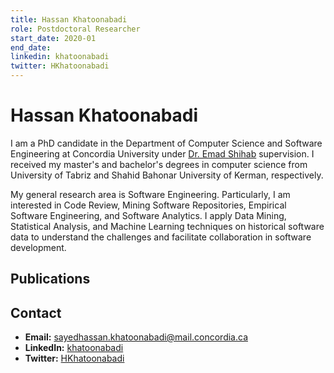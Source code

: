 ```yaml
---
title: Hassan Khatoonabadi
role: Postdoctoral Researcher
start_date: 2020-01
end_date:
linkedin: khatoonabadi
twitter: HKhatoonabadi
---
```


# Hassan Khatoonabadi

I am a PhD candidate in the Department of Computer Science and Software Engineering at Concordia University under [Dr. Emad Shihab](/members/emad-shihab) supervision. I received my master's and bachelor's degrees in computer science from University of Tabriz and Shahid Bahonar University of Kerman, respectively.

My general research area is Software Engineering. Particularly, I am interested in Code Review, Mining Software Repositories, Empirical Software Engineering, and Software Analytics. I apply Data Mining, Statistical Analysis, and Machine Learning techniques on historical software data to understand the challenges and facilitate collaboration in software development.

## Publications


<AuthorPublications firstname="SayedHassan" lastname="Khatoonabadi" />

## Contact

- **Email:** sayedhassan.khatoonabadi@mail.concordia.ca
- **LinkedIn:** [khatoonabadi](https://www.linkedin.com/in/khatoonabadi)
- **Twitter:** [HKhatoonabadi](https://twitter.com/HKhatoonabadi)
